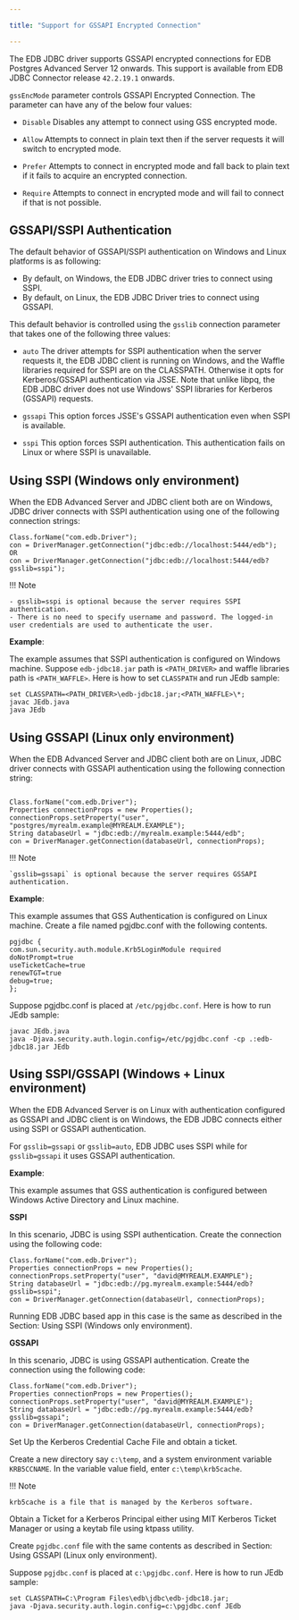 ```yaml
---

title: "Support for GSSAPI Encrypted Connection"

---
```


<div id="support_for_gssapi_encrypted_connection" class="registered_link"></div>

The EDB JDBC driver supports GSSAPI encrypted connections for EDB Postgres Advanced Server 12 onwards. This support is available from EDB JDBC Connector release `42.2.19.1` onwards. 

`gssEncMode` parameter controls GSSAPI Encrypted Connection. The parameter can have any of the below four values:

- `Disable`
Disables any attempt to connect using GSS encrypted mode.

- `Allow`
Attempts to connect in plain text then if the server requests it will switch to encrypted mode.

- `Prefer`
Attempts to connect in encrypted mode and fall back to plain text if it fails to acquire an encrypted connection.

- `Require`
Attempts to connect in encrypted mode and will fail to connect if that is not possible.

## GSSAPI/SSPI Authentication

The default behavior of GSSAPI/SSPI authentication on Windows and Linux platforms is as following:

- By default, on Windows, the EDB JDBC driver tries to connect using SSPI.
- By default, on Linux, the EDB JDBC Driver tries to connect using GSSAPI.

This default behavior is controlled using the `gsslib` connection parameter that takes one of the following three values: 

- `auto`
The driver attempts for SSPI authentication when the server requests it, the EDB JDBC client is running on Windows, and the Waffle libraries required for SSPI are on the CLASSPATH. Otherwise it opts for Kerberos/GSSAPI authentication via JSSE. Note that unlike libpq, the EDB JDBC driver does not use Windows' SSPI libraries for Kerberos (GSSAPI) requests.

- `gssapi`
This option forces JSSE's GSSAPI authentication even when SSPI is available.

- `sspi`
This option forces SSPI authentication. This authentication fails on Linux or where SSPI is unavailable.

## Using SSPI (Windows only environment)

When the EDB Advanced Server and JDBC client both are on Windows, JDBC driver connects with SSPI authentication using one of the following connection strings:

```text
Class.forName("com.edb.Driver"); 
con = DriverManager.getConnection("jdbc:edb://localhost:5444/edb");
OR
con = DriverManager.getConnection("jdbc:edb://localhost:5444/edb?gsslib=sspi"); 
```

!!! Note 

    - gsslib=sspi is optional because the server requires SSPI authentication. 
    - There is no need to specify username and password. The logged-in user credentials are used to authenticate the user.

**Example**:

The example assumes that SSPI authentication is configured on Windows machine. Suppose `edb-jdbc18.jar` path is `<PATH_DRIVER>` and waffle libraries path is `<PATH_WAFFLE>`. Here is how to set `CLASSPATH` and run JEdb sample:

```text 
set CLASSPATH=<PATH_DRIVER>\edb-jdbc18.jar;<PATH_WAFFLE>\*;
javac JEdb.java
java JEdb
```

## Using GSSAPI (Linux only environment)

When the EDB Advanced Server and JDBC client both are on Linux, JDBC driver connects with GSSAPI authentication using the following connection string:

```text 

Class.forName("com.edb.Driver");
Properties connectionProps = new Properties();
connectionProps.setProperty("user", "postgres/myrealm.example@MYREALM.EXAMPLE");
String databaseUrl = "jdbc:edb://myrealm.example:5444/edb";
con = DriverManager.getConnection(databaseUrl, connectionProps);
```

!!! Note

    `gsslib=gssapi` is optional because the server requires GSSAPI authentication. 

**Example**:

This example assumes that GSS Authentication is configured on Linux machine.
Create a file named pgjdbc.conf with the following contents.

```text 
pgjdbc {
com.sun.security.auth.module.Krb5LoginModule required
doNotPrompt=true
useTicketCache=true
renewTGT=true
debug=true;
};
```

Suppose pgjdbc.conf is placed at `/etc/pgjdbc.conf`. Here is how to run JEdb sample:

```text 
javac JEdb.java
java -Djava.security.auth.login.config=/etc/pgjdbc.conf -cp .:edb-jdbc18.jar JEdb
```

## Using SSPI/GSSAPI (Windows + Linux environment)

When the EDB Advanced Server is on Linux with authentication configured as GSSAPI and JDBC client is on Windows, the EDB JDBC connects either using SSPI or GSSAPI authentication.

For `gsslib=gssapi` or `gsslib=auto`, EDB JDBC uses SSPI while for `gsslib=gssapi` it uses GSSAPI authentication.

**Example**:

This example assumes that GSS authentication is configured between Windows Active Directory and Linux machine.

**SSPI**

In this scenario, JDBC is using SSPI authentication. Create the connection using the following code: 

```text  
Class.forName("com.edb.Driver");   	
Properties connectionProps = new Properties();
connectionProps.setProperty("user", "david@MYREALM.EXAMPLE");
String databaseUrl = "jdbc:edb://pg.myrealm.example:5444/edb?gsslib=sspi";
con = DriverManager.getConnection(databaseUrl, connectionProps);
```
Running EDB JDBC based app in this case is the same as described in the Section: Using SSPI (Windows only environment).

**GSSAPI**

In this scenario, JDBC is using GSSAPI authentication. Create the connection using the following code: 

```text  
Class.forName("com.edb.Driver"); 		
Properties connectionProps = new Properties();
connectionProps.setProperty("user", "david@MYREALM.EXAMPLE");
String databaseUrl = "jdbc:edb://pg.myrealm.example:5444/edb?gsslib=gssapi";
con = DriverManager.getConnection(databaseUrl, connectionProps);
```

Set Up the Kerberos Credential Cache File and obtain a ticket.

Create a new directory say `c:\temp`, and a system environment variable `KRB5CCNAME`. In the variable value field, enter `c:\temp\krb5cache`.

!!! Note

    krb5cache is a file that is managed by the Kerberos software.

Obtain a Ticket for a Kerberos Principal either using MIT Kerberos Ticket Manager or using a keytab file using ktpass utility.

Create `pgjdbc.conf` file with the same contents as described in Section: Using GSSAPI (Linux only environment).

Suppose `pgjdbc.conf` is placed at `c:\pgjdbc.conf`. Here is how to run JEdb sample:

```text 
set CLASSPATH=C:\Program Files\edb\jdbc\edb-jdbc18.jar;
java -Djava.security.auth.login.config=c:\pgjdbc.conf JEdb
```



